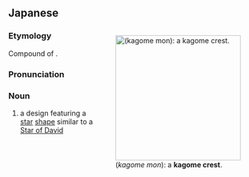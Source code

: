 ==Japanese==
<div style="float:right;">
[[File:Japanese crest Kagome.svg|thumb|right|250px|{{lang|ja|籠目紋}} (''kagome mon''): a '''kagome crest'''.]]
</div>
{{ja-kanjitab|かご|め|もん|yomi=y}}

===Etymology===
Compound of {{compound|lang=ja|sort=かごめもん|籠目|tr1=kagome|t1=basket eye|紋|tr2=mon|t2=crest, pattern}}.

===Pronunciation===
{{ja-pron|yomi=y|かごめ もん}}

===Noun===
{{ja-noun|かごめ もん}}

# a {{m|ja|家紋|tr=kamon||family crest}} design featuring a [[star]] [[shape]] similar to a [[Star of David]]